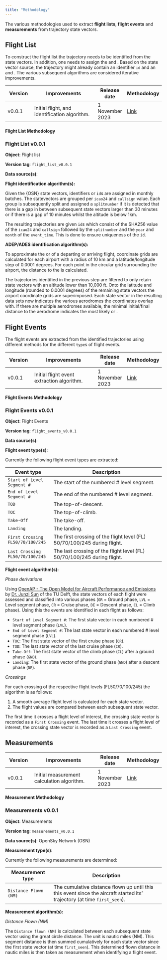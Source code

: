 ```yaml
---
title: "Methodology"
---
```


The various methodologies used to extract **flight lists**, **flight events** and **measurements** from trajectory state vectors.

## Flight List

To construct the flight list the trajectory needs to be identified from the state vectors. In addition, one needs to assign the \acr{ADEP} and \acr{ADES}. Based on the state vector source, the trajectory might already contain an identifier `id` and an \acr{ADEP} and \acr{ADES}. The various subsequent algorithms are considered iterative improvements.

| Version | Improvements                                      | Release date | Methodology        |
|-------------------|--------------------------------------------------|--------------|--------------------|
| v0.0.1| Initial flight, \acr{ADEP} and \acr{ADES} identification algorithm. | 1 November 2023 | [Link](https://www.opdi.aero/methodology#flight-list-methodology) |

#### Flight List Methodology 

::: {.callout-note icon=false collapse=true}

### Flight List v0.0.1 

**Object**: Flight list

**Version tag**: `flight_list_v0.0.1`

**Data source(s)**: \acr{OSN}

**Flight identification algorithm(s):**

Given the \{OSN} state vectors, identifiers or `id`s are assigned in monthly batches. The statevectors are grouped per `icao24` and `callsign` value. Each group is subsequently split and assigned a `splitnumber` if it is detected that there is a gap in between subsequent state vectors larger than 30 minutes or if there is a gap of 10 minutes whilst the altitude is below 1km. 


The resulting trajectories are given `id`s which consist of the SHA256 value of the `icao24` and `callsign` followed by the `splitnumber` and the `year` and `month` of the `event_time`. This is done to ensure uniqueness of the `id`.

**ADEP/ADES identification algorithm(s):**


To approximate the \acr{ADEP} or \acr{ADES} of a departing or arriving flight, coordinate grids are calculated for each airport with a radius of 10 km and a latitude/longitude step of 0.0001 degrees. For each point in the circular grid surrounding the airport, the distance to the \acr{ARP} is calculated. 

The trajectories identified in the previous step are filtered to only retain state vectors with an altitude lower than 10,000 ft. Onto the latitude and longitude (rounded to 0.0001 degrees) of the remaining state vectors the airport coordinate grids are superimposed. Each state vector in the resulting data sets now indicates the various aerodromes the coordinates overlap with. If there are multiple aerodromes available, the minimal initial/final distance to the aerodrome indicates the most likely \acr{ADEP} or \acr{ADES}.     

:::


## Flight Events

The flight events are extracted from the identified trajectories using different methods for the different `type`s of flight events. 

| Version | Improvements                                      | Release date | Methodology        |
|-------------------|--------------------------------------------------|--------------|--------------------|
| v0.0.1| Initial flight event extraction algorithm. | 1 November 2023 | [Link](https://www.opdi.aero/methodology#flight-event-methodology) |


#### Flight Events Methodology 

::: {.callout-note icon=false collapse=true}

### Flight Events v0.0.1 

**Object**: Flight Events

**Version tag**: `flight_events_v0.0.1`

**Data source(s)**: \acr{OSN}

**Flight event type(s)**:

Currently the following flight event types are extracted:

| Event type            | Description                                                                 |
|------------------------------|-------------------------------------------------------------------------|
| `Start of Level Segment #`    | The start of the numbered # level segment.                                         |
| `End of Level Segment #`       | The end of the numbered # level segment.                                           |
| `TOD`                          | The top-of-descent.                                                     |
| `TOC`                          | The top-of-climb.                                                       |
| `Take-Off`                     | The take-off.                                                           |
| `Landing`                      | The landing.                                                            |
| `First Crossing FL50/70/100/245`         | The first crossing of the flight level (FL) 50/70/100/245 during flight.|
| `Last Crossing FL50/70/100/245`          | The last crossing of the flight level (FL) 50/70/100/245 during flight. |


**Flight event algorithm(s):**

*Phase derivations*

Using [OpenAP - The Open Model for Aircraft Performance and Emissions](https://openap.dev/) by [Dr. Junzi Sun](https://junzis.com/) of the TU Delft, the state vectors of each flight were assessed and classified into various phases (`GR` = Ground phase, `LVL` = Level segment phase, `CR` = Cruise phase, `DE` = Descent phase, `CL` = Climb phase). Using this the events are identified in each flight as follows:

* `Start of Level Segment #`: The first state vector in each numbered # level segment phase (`LVL`). 
* `End of Level Segment #`: The last state vector in each numbered # level segment phase (`LVL`).
* `TOC`: The first state vector of the first cruise phase (`CR`). 
* `TOD`: The last state vector of the last cruise phase (`CR`). 
* `Take-Off`: The first state vector of the climb phase (`CL`) after a ground phase (`GND`).
* `Landing`: The first state vector of the ground phase (`GND`) after a descent phase (`DE`).


*Crossings*

For each crossing of the respective flight levels (FL50/70/100/245) the algorithm is as follows: 

1. A smooth average flight level is calculated for each state vector.  
2. The flight values are compared between each subsequent state vector. 

The first time it crosses a flight level of interest, the crossing state vector is recorded as a `First Crossing` event. The last time it crosses a flight level of interest, the crossing state vector is recorded as a `Last Crossing` event. 

:::

## Measurements


| Version | Improvements                                      | Release date | Methodology        |
|-------------------|--------------------------------------------------|--------------|--------------------|
| v0.0.1| Initial measurement calculation algorithm. | 1 November 2023 | [Link](https://www.opdi.aero/methodology#measurements-methodology) |

#### Measurement Methodology 

::: {.callout-note icon=false collapse=true}
### Measurements v0.0.1 

**Object**: Measurements

**Version tag**: `measurements_v0.0.1`

**Data source(s)**: OpenSky Network (OSN)

**Measurement type(s)**:

Currently the following measurements are determined:

| Measurement type            | Description                                                                 |
|------------------------------|-------------------------------------------------------------------------|
| `Distance Flown (NM)`    | The cumulative distance flown up until this this event since the aircraft started its' trajectory (at time `first_seen`).                                          |


**Measurement algorithm(s):**

*Distance Flown (NM)*

The `Distance flown (NM)` is calculated between each subsequent state vector using the great circle distance. The unit is nautic miles (NM). This segment distance is then summed cumulatively for each state vector since the first state vector (at time `first_seen`). This determined flown distance in nautic miles is then taken as measurement when identifying a flight event.

:::
